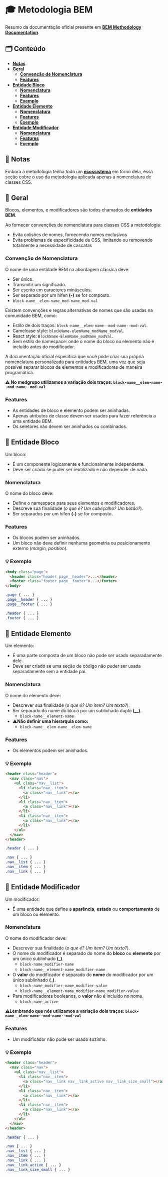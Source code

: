 
<Meta title="Conhecimento/Metodologia BEM" />

# 🎓 Metodologia BEM

Resumo da documentação oficial presente em **[BEM Methodology Documentation](https://en.bem.info/methodology/quick-start/)**.

## 🗂️ Conteúdo

- **[Notas](http://desenv.ordomederi.com/med-components/?path=/story/conhecimento-metodologia-bem--page#notas)**
- **[Geral](http://desenv.ordomederi.com/med-components/?path=/story/conhecimento-metodologia-bem--page#geral)**
  - **[Convenção de Nomenclatura](http://desenv.ordomederi.com/med-components/?path=/story/conhecimento-metodologia-bem--page#conven%C3%A7%C3%A3o-de-nomenclatura)**
  - **[Features](http://desenv.ordomederi.com/med-components/?path=/story/conhecimento-metodologia-bem--page#features)**
- **[Entidade Bloco](http://desenv.ordomederi.com/med-components/?path=/story/conhecimento-metodologia-bem--page#entidade-bloco)**
  - **[Nomenclatura](http://desenv.ordomederi.com/med-components/?path=/story/conhecimento-metodologia-bem--page#nomenclatura)**
  - **[Features](http://desenv.ordomederi.com/med-components/?path=/story/conhecimento-metodologia-bem--page#features-1)**
  - **[Exemplo](http://desenv.ordomederi.com/med-components/?path=/story/conhecimento-metodologia-bem--page#exemplo)**
- **[Entidade Elemento](http://desenv.ordomederi.com/med-components/?path=/story/conhecimento-metodologia-bem--page#entidade-elemento)**
  - **[Nomenclatura](http://desenv.ordomederi.com/med-components/?path=/story/conhecimento-metodologia-bem--page#nomenclatura-1)**
  - **[Features](http://desenv.ordomederi.com/med-components/?path=/story/conhecimento-metodologia-bem--page#features-2)**
  - **[Exemplo](http://desenv.ordomederi.com/med-components/?path=/story/conhecimento-metodologia-bem--page#exemplo-1)**
- **[Entidade Modificador](http://desenv.ordomederi.com/med-components/?path=/story/conhecimento-metodologia-bem--page#entidade-modificador)**
  - **[Nomenclatura](http://desenv.ordomederi.com/med-components/?path=/story/conhecimento-metodologia-bem--page#nomenclatura-2)**
  - **[Features](http://desenv.ordomederi.com/med-components/?path=/story/conhecimento-metodologia-bem--page#features-3)**
  - **[Exemplo](http://desenv.ordomederi.com/med-components/?path=/story/conhecimento-metodologia-bem--page#exemplo-2)**

## 📝 Notas

Embora a metodologia tenha todo um **[ecossistema](https://en.bem.info/)** em torno dela, essa seção cobre o
uso da metodologia aplicada apenas a nomenclatura de classes CSS.

## 📍 Geral

Blocos, elementos, e modificadores são todos chamados de **entidades BEM**.

Ao fornecer convenções de nomenclatura para classes CSS a metodologia:
- Evita colisões de nomes, fornecendo nomes exclusivos
- Evita problemas de especificidade de CSS, limitando ou removendo totalmente a necessidade de cascatas

### Convenção de Nomenclatura

O nome de uma entidade BEM na abordagem clássica deve:

- Ser único.
- Transmitir um significado.
- Ser escrito em caracteres minúsculos.
- Ser separado por um hífen **(-)** se for composto.
- `block-name__elem-name_mod-name_mod-val`

Existem convenções e regras alternativas de nomes que são usadas na comunidade BEM, como:

- Estilo de dois traços: `block-name__elem-name--mod-name--mod-val`.
- Camelcase style: `blockName-elemName_modName_modVal`.
- React style: `BlockName-ElemName_modName_modVal`.
- Sem estilo de namespace: onde o nome do bloco ou elemento não é incluído antes do modificador.

A documentação oficial especifica que você pode criar sua própria nomenclatura personalizada para entidades BEM, uma vez que seja possível separar blocos de elementos e modificadores de maneira programática.

**⚠️ No medgrupo utilizamos a variação dois traços: `block-name__elem-name--mod-name--mod-val`**

### Features

- As entidades de bloco e elemento podem ser aninhadas.
- Apenas atributos de classe devem ser usados ​​para fazer referência a uma entidade BEM.
- Os seletores não devem ser aninhados ou combinados.

## 📍 Entidade Bloco

Um bloco:

- É um componente logicamente e funcionalmente independente.
- Deve ser criado se puder ser reutilizado e não depender de nada.

### Nomenclatura

O nome do bloco deve:

- Define o namespace para seus elementos e modificadores.
- Descreve sua finalidade (_o que é? Um cabeçalho? Um botão?_).
- Ser separados por um hífen **(-)** se for composto.

### Features

- Os blocos podem ser aninhados.
- Um bloco não deve definir nenhuma geometria ou posicionamento externo (_margin, position_).

### 💡 Exemplo

```html
<body class="page">
  <header class="header page__header">...</header>
  <footer class="footer page__footer">...</footer>
</body>
```

```css
.page { ... }
.page__header { ... }
.page__footer { ... }

.header { ... }
.footer { ... }
```

## 📍 Entidade Elemento

Um elemento:

- É uma parte composta de um bloco não pode ser usado separadamente dele.
- Deve ser criado se uma seção de código não puder ser usada separadamente sem a entidade pai.

### Nomenclatura

O nome do elemento deve:

- Descrever sua finalidade (_o que é? Um item? Um texto?_).
- Ser separado do nome do bloco por um sublinhado duplo **(__)**.
  - `block-name__element-name`
- ⚠️**Não definir uma hierarquia como:**
  - `block-name__elem-name__elem-name`

### Features

- Os elementos podem ser aninhados.

### 💡 Exemplo

```html
<header class="header">
  <nav class="nav">
    <ul class="nav__list">
      <li class="nav__item">
        <a class="nav__link"></a>
      </li>
      <li class="nav__item">
        <a class="nav__link"></a>
      </li>
      <li class="nav__item">
        <a class="nav__link"></a>
      </li>
    </ul>
  </nav>
</header>
```

```css
.header { ... }

.nav { ... }
.nav__list { ... }
.nav__item { ... }
.nav__link { ... }
```

## 📍 Entidade Modificador

Um modificador:

- É uma entidade que define a **aparência**, **estado** ou **comportamento** de um bloco ou elemento.

### Nomenclatura

O nome do modificador deve:

- Descrever sua finalidade (_o que é? Um item? Um texto?_).
- O nome do modificador é separado do nome do **bloco** ou **elemento** por um único sublinhado **(_)**.
  - `block-name_modifier-name`
  - `block-name__element-name_modifier-name`
- O **valor** do modificador é separado do **nome** do modificador por um único sublinhado **(_)**.
  - `block-name_modifier-name_modifier-value`
  - `block-name__element-name_modifier-name_modifier-value`
- Para modificadores booleanos, o **valor** não é incluído no nome.
  - `block-name_active`

**⚠️Lembrando que nós utilizamos a variação dois traços: `block-name__elem-name--mod-name--mod-val`**

### Features

- Um modificador não pode ser usado sozinho.

### 💡 Exemplo

```html
<header class="header">
  <nav class="nav">
    <ul class="nav__list">
      <li class="nav__item">
        <a class="nav__link nav__link_active nav__link_size_small"></a>
      </li>
      <li class="nav__item">
        <a class="nav__link"></a>
      </li>
      <li class="nav__item">
        <a class="nav__link"></a>
      </li>
    </ul>
  </nav>
</header>
```

```css
.header { ... }

.nav { ... }
.nav__list { ... }
.nav__item { ... }
.nav__link { ... }
.nav__link_active { ... }
.nav__link_size_small { ... }
```
